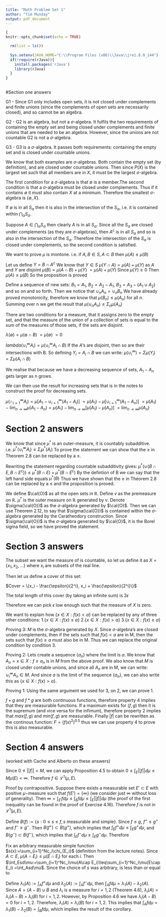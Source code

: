 ```yaml
---
title: "Math Problem Set 1"
author: "Tim Munday"
output: pdf_document
---
```


```r
{
knitr::opts_chunk$set(echo = TRUE)

  rm(list = ls())
  
  Sys.setenv(JAVA_HOME="C:\\Program Files (x86)\\Java\\jre1.8.0_144")
  if(!require(rJava)){
    install.packages('rJava')
    library(rJava)
  }
}
  
```  

#Section one answers

\textbf{Ex 1.3}

\setlength{\leftskip}{10pt}

G1 - Since G1 only includes open sets, it is not closed under complements and finite unions (since the complements of open sets are necessarily closed), and so cannot be an algebra.

G2 - G2 is an algebra, but not a $\sigma$-algebra. It fulfils the two requirements of containing the empty set and being closed under complements and finite unions that are needed to be an algebra. However, since the unions are not countable G2 is not a $\sigma$-algebra.

G3 - G3 is a $\sigma$-algebra. It passes both requirements: containing the empty set and is closed under countable unions.

\setlength{\leftskip}{0pt}

\textbf{Ex 1.7}

\setlength{\leftskip}{10pt}

\textbf{Part a} \newline
We know that both examples are $\sigma$-algebras. Both contain the empty set (by definition), and are closed under countable unions.
Then since $P(X)$ is the largest set such that all members are in $X$, it must be the largest $\sigma$-algebra.


\textbf{Part b}  \newline
The first condition for a $\sigma$-algebra is that $\emptyset$ is a member.The second condition is that a $\sigma$-algebra must be closed under complements. Thus if it contains $\emptyset$ it must also contain $X$ at a minimum. Therefore the smallest $\sigma$-algebra is $\{\emptyset, X \}$.

\setlength{\leftskip}{0pt}

\textbf{Ex 1.10}

  \setlength{\leftskip}{10pt}

\textbf{Condition 1} \newline
If $\emptyset$ is in all $S_\alpha$ then it is also in the intersection of the $S_\alpha$, i.e. it is contained within $\bigcap_\alpha S_\alpha$.

\textbf{Condition 2} \newline
Suppose $A \in \bigcap_\alpha S_\alpha$ then clearly $A$ is in all $S_\alpha$. Since all the $S_\alpha$ are closed under complements (as they are $\sigma$-algebras), then $A^c$ is in all $S_\alpha$ and so is also in the intersection of the $S_\alpha$. Therefore the intersection of the $S_\alpha$ is closed under complements, so the second condition is satisfied.

  \setlength{\leftskip}{0pt}

\textbf{Ex 1.17}

  \setlength{\leftskip}{10pt}

\textbf{Prove monotonicity} \newline
We want to prove $\mu$ is montone. i.e. if $A, B \in S, A \subset B$ then $\mu(A) \leqslant \mu(B)$

Let us define $Y = B \cap A^c$
We know that $Y \in S$
$\mu(Y \cap A) = \mu(A) + \mu(Y)$ as $A$ and $Y$ are disjoint
$\mu(B) = \mu(A \cap B) + \mu(Y)$
$=\mu(A) + \mu(Y)$
Since $\mu(Y) \geqslant 0$
Then $\mu(A) \leqslant \mu(B)$
So the proposition is proved

\textbf{Prove countable subadditivity} \newline
Define a sequence of new sets: $B_1 = A_1$, $B_2 = A_2 - A_1$, $B_3 = A_3 - (A_1 \cup A_2)$ and so on and so forth.
Then we notice that $\cup_{n}A_n = \cup_{n} B_n$
We have already proved monotonicity, therefore we know that $\mu(B_n) \leqslant \mu(A_n)$ for all $n$. Summing over n we get the result that $\mu(\cup_{n} A_n) \leqslant \Sigma_{n}\mu(A_n)$

  \setlength{\leftskip}{0pt}

\textbf{Ex 1.18}

  \setlength{\leftskip}{10pt}
  
There are two conditions for a measure, that it assigns zero to the empty set, and that the measure of the union of a collection of sets is equal to the sum of the measures of those sets, if the sets are disjoint.

\textbf{Condition 1} \newline
$\lambda(\emptyset) = \mu(\emptyset \cap B)$
$= \mu(\emptyset)$
$=0$

\textbf{Condition 2} \newline
$lambda(\cup_{i}^{\infty} A_i) = \mu(\cup_{i}^{\infty} A_i \cap B)$
If the $A$'s are disjoint, then so are their intersections with B. So defining $Y_i = A_i \cap B$ we can write:
$\mu(\cup_{i}^{\infty}) = \Sigma \mu(Y_i)$
$=\Sigma \mu(A_i \cap B)$

  \setlength{\leftskip}{0pt}

\textbf{Ex 1.20}

  \setlength{\leftskip}{10pt}

We realise that because we have a decreasing sequence of sets, $A_1 - A_n$ gets larger as n grows.

We can then use the result for increasing sets that is in the notes to construct the proof for decreasing sets.

$\mu(\cap_{i=1}^\infty A_i) = \mu[A_1 - \cup_{i=1}^\infty (A_1 - A_i) ]$
$= \mu(A_1) - \mu[\cup_{i=1}^\infty (A_1 - A_n)]$
$= \mu(A_1) - \lim_{n \to \infty} \mu(A_1 - A_n) = \mu(A_1) - \lim_{n \to \infty} [\mu(A_1) - \mu(A_n)]$
$= \lim_{n \to \infty} \mu(A_n)$

  \setlength{\leftskip}{0pt}

# Section 2 answers

\textbf{Ex 2.10}

  \setlength{\leftskip}{10pt}

We know that since $\mu^*$ is an outer-measure, it is countably subadditive. i.e. $\mu^{*}(\cup_{i}^{\infty}A_i) \leqslant \Sigma_{i} \mu^{*}(A_i)$
To prove the statement we can show that the $\geqslant$ in Theorem 2.8 can be replaced by a $\leqslant$.

Rewriting the statement regarding countable subadditivity gives:
$\mu^{*}(\cup\{B\cap E, B\cap E^{c}\}) \leqslant \mu^{*}(B \cap E) + \mu^{*}(B \cap E^{c})$
By the defintion of B we can say that the left hand side equals $\mu^{*}(B)$
Thus we have shown that the $\geqslant$ in Theorem 2.8 can be replaced by a $\leqslant$ and the proposition is proved.

  \setlength{\leftskip}{0pt}

\textbf{Ex 2.14}

  \setlength{\leftskip}{10pt}

We define $\cal{O}$ as all the open sets in $\mathbb{R}$. Define $v$ as the premeasure on $\mathbb{R}$. $\mu^*$ is the outer measure on $\mathbb{R}$ generated by $v$. Denote $\sigma(\cal{O})$ as the $\sigma$-algebra generated by $\cal{O}$. Then we can use Theorem 2.12, to say that $\sigma(\cal{O})$ is contained within the $\sigma$-algebra generated by the Caratheodory construction. Since $\sigma(\cal{O})$ is the $\sigma$-algebra generated by $\cal{O}$, it is the Borel sigma field, so we have proved the statement.

  \setlength{\leftskip}{0pt}


# Section 3 answers

\textbf{Ex 3.1}

  \setlength{\leftskip}{10pt}

The subset we want the measure of is countable, so let us define it as $X = \{ x_1, x_2, ...\}$ where $x_i$ are subsets of the real line.

Then let us define a cover of this set:

$Cover = \{x_i - \frac{\epsilon}{2^i}, x_i + \frac{\epsilon}{2^i}\}$

The total length of this cover (by taking an infinite sum) is $2\epsilon$

Therefore we can pick $\epsilon$ low enough such that the measure of $X$ is zero.

  \setlength{\leftskip}{0pt}

\textbf{Ex 3.4}

  \setlength{\leftskip}{10pt}

We want to explain how $\{ x \in X : f(x) < a\}$ can be replaced by any of three other conditions:
$1. \{ x \in X : f(x) \leqslant a\}$
$2. \{ x \in X : f(x) > a\}$ 
$3. \{ x \in X : f(x) \geqslant a\}$ 

Proving 3:
$M$ is the $\sigma$-algebra generated by $X$. Since $\sigma$-algebra's are closed under complements, then if the sets such that $f(x) < a$ are in M, then the sets such that $f(x) \geqslant a$ must also be in M. Thus we can replace the original condition by condition 3.

Proving 2:
Lets create a sequence $\{a_n\}$ where the limit is $a$.
We know that $A_n = {x \in X : f \geqslant  a_n}$ is in $M$ from the above proof. We also know that $M$ is closed under contable unions, and since all $A_n$ are in M, we can write: $\cup_{i}^\infty A_n \in M$. And since $a$ is the limit of the sequence $\{a_n\}$, we can also write this as
$\{ x \in X: f(x) > a\}$.

Proving 1: Using the same argument we used for 3, on 2, we can prove 1.

  \setlength{\leftskip}{0pt}

\textbf{Ex 3.7}

  \setlength{\leftskip}{10pt}

$f+g$ and $f*g$ are both continuous functions, therefore property 4 implies that they are measurable functions.
If a maximum exists for $(f, g)$ then it is the supremum (and vice versa for the infimum), therefore property 2 implies that $max(f, g)$ and $min(f, g)$ are measurable.
Finally $|f|$ can be rewritten as the continous function: $F = (f(x)^2)^{0.5}$ thus we can use property 4 to prove this is also measurable.

  \setlength{\leftskip}{0pt}
  
# Section 4 answers

(worked with Cache and Alberto on these answers)

\textbf{Exercise 4.13:}

  \setlength{\leftskip}{10pt}

Since $0\leq||f||<M$, we can apply Proposition $4.5$ to obtain
$0\le\int_E||f||d\mu\le M\mu(E)<\infty$.
Therefore $f\in\mathcal L^1(\mu, E)$.

  \setlength{\leftskip}{0pt}

\textbf{Exercise 4.14:}

  \setlength{\leftskip}{10pt}

Proof by contrapositive.
Suppose there exists a measurable set $E'\subset E$ 
with positive $\mu-$measure such that $f(E')=\{\infty\}$
(we consider just $\infty$ without loss of generality).
Then $\infty=\int_{E'}fd\mu\leq\int_Efd\mu\leq\int_E||f||d\mu$
(the proof of the first inequality can be found in the proof of Exercise 4.16).
Therefore $f$ is not in $\mathcal L^1(\mu, E)$.

  \setlength{\leftskip}{0pt}

\textbf{Exercise 4.15:}

  \setlength{\leftskip}{10pt}

Define $B(f):=\{s: 0\leq s\leq f, s \text{ measurable and simple}\}$.
Since $f\leq g$, $f^+\leq g^+$ and $f^-\geq g^-$.
Then $B(f^+)\subset B(g^+)$, which implies that $\int_Ef^+d\mu\leq\int_Eg^+d\mu$,
and $B(g^-)\subset B(f^-)$, which implies that $\int_Ef^-d\mu\geq\int_Eg^-d\mu$.
Therefore 
\begin{equation*}
\int_Efd\mu=\int_Ef^+d\mu-\int_Ef^-d\mu\leq\int_Eg^+d\mu-\int_Eg^-d\mu=\int_Egd\mu.
\end{equation*}

  \setlength{\leftskip}{0pt}

\textbf{Exercise 4.16:}

  \setlength{\leftskip}{10pt}

Fix an arbitrary measurable simple function $s(x):=\sum_{i=1}^Nc_i\chi_{E_i}$ 
(definition from the lecture notes).
Since $A\subset E$, $\mu(A\cap E_i)\leq\mu(E\cap E_i)$ for each $i$.
Then $\int_Esd\mu:=\sum_{i=1}^Nc_i\mu(A\cap E_i)\leq\sum_{i=1}^Nc_i\mu(E\cap E_i) =\int_Asd\mu$.
Since the choice of $s$ was arbitrary, 
\begin{equation*}
    \int_A||f||d\mu=\sup\left\{\int_Asd\mu: 0\leq s\leq||f||, 
    s \text{ simple}, s \text{ measurable}\right\}
\end{equation*}
is less than or equal to
\begin{equation*}
    \int_E||f||d\mu=\sup\left\{\int_Esd\mu: 0\leq s\leq||f||,
    s \text{ simple}, s \text{ measurable}\right\}.
\end{equation*}

  \setlength{\leftskip}{0pt}

\textbf{Exercise 4.21:}

  \setlength{\leftskip}{10pt}

Define $\lambda_1(A):=\int_Af^+d\mu$ and $\lambda_2(A):=\int_Af^-d\mu$,
then $\int_Afd\mu=\lambda_1(A)-\lambda_2(A)$.
Since $A=(A-B)\cup B$ and $\lambda_i$ is a measure for $i=1,2$ (Theorem 4.6), 
$\lambda_i(A)=\lambda_i(A-B)+\lambda_i(B)$ for $i=1,2$.
However, by Proposition 4.6 we have $\lambda_i(A-B)=0$ for $i=1,2$.
Therefore, $\lambda_i(A)=\lambda_i(B)$ for $i=1,2$.
This implies that $\int_Afd\mu=\lambda_1(B)-\lambda_2(B)=\int_Bfd\mu$,
which implies the result of the corollary.

  \setlength{\leftskip}{0pt}




